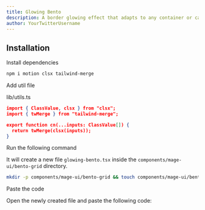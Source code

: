 ```yaml
---
title: Glowing Bento
description: A border glowing effect that adapts to any container or card, as seen on Cursor's website.
author: YourTwitterUsername
---
```


<ComponentPreview name="bento-grid-glowing-bento--docs" />

## Installation

<Steps>
<Step>Install dependencies</Step>

```bash
npm i motion clsx tailwind-merge
```

<Step>Add util file</Step>

lib/utils.ts

```json
import { ClassValue, clsx } from "clsx";
import { twMerge } from "tailwind-merge";

export function cn(...inputs: ClassValue[]) {
  return twMerge(clsx(inputs));
}

```

<Step>Run the following command</Step>

It will create a new file `glowing-bento.tsx` inside the `components/mage-ui/bento-grid` directory.

```bash 
mkdir -p components/mage-ui/bento-grid && touch components/mage-ui/bento-grid/glowing-bento.tsx
```

<Step>Paste the code</Step> 

Open the newly created file and paste the following code:

```jsx file=<rootDir>/mage-ui/bento-grid/glowing-bento.tsx

```
</Steps>


